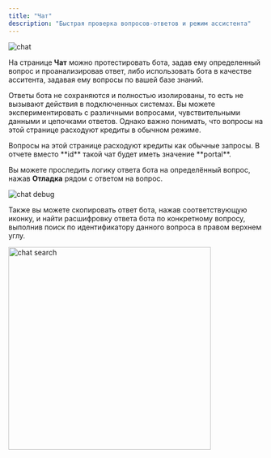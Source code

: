 ```yaml
---
title: "Чат"
description: "Быстрая проверка вопросов-ответов и режим ассистента"
---
```


<img src="/images/chat-chat.png" alt="chat" />

На странице **Чат** можно протестировать бота, задав ему определенный вопрос и проанализировав ответ, либо использовать бота в качестве асситента, задавая ему вопросы по вашей базе знаний.

Ответы бота не сохраняются и полностью изолированы, то есть не вызывают действия в подключенных системах. Вы можете экспериментировать с различными вопросами, чувствительными данными и цепочками ответов. Однако важно понимать, что вопросы на этой странице расходуют кредиты в обычном режиме.

<Warning>
Вопросы на этой странице расходуют кредиты как обычные запросы. В отчете вместо **id** такой чат будет иметь значение **portal**.
</Warning>

Вы можете проследить логику ответа бота на определённый вопрос, нажав **Отладка** рядом с ответом на вопрос.

<img src="/images/chat-debug.png" alt="chat debug" />

Также вы можете скопировать ответ бота, нажав соответствующую иконку, и найти расшифровку ответа бота по конкретному вопросу, выполнив поиск по идентификатору данного вопроса в правом верхнем углу.

<img src="/images/chat-search.png" alt="chat search" width="400" />

